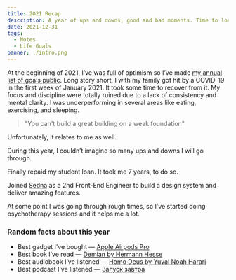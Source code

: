 ```yaml
---
title: 2021 Recap
description: A year of ups and downs; good and bad moments. Time to look forward to 2022!
date: 2021-12-31
tags:
  - Notes
  - Life Goals
banner: ./intro.png
---
```


At the beginning of 2021, I’ve was full of optimism so I’ve made [my annual list of goals public](/list-of-goals-for-2021). Long story short, I with my family got hit by a COVID-19 in the first week of January 2021. It took some time to recover from it. My focus and discipline were totally ruined due to a lack of consistency and mental clarity. I was underperforming in several areas like eating, exercising, and sleeping.

> "You can't build a great building on a weak foundation"

Unfortunately, it relates to me as well.

During this year, I couldn’t imagine so many ups and downs I will go through.

Finally repaid my student loan. It took me 7 years, to do so.

Joined [Sedna](https://sedna.com/) as a 2nd Front-End Engineer to build a design system and deliver amazing features.

At some point I was going through rough times, so I’ve started doing psychotherapy sessions and it helps me a lot.

### Random facts about this year

- Best gadget I’ve bought — [Apple Airpods Pro](https://www.apple.com/airpods-pro/)
- Best book I’ve read — [Demian by Hermann Hesse](https://www.goodreads.com/book/show/24861.Demian)
- Best audiobook I’ve listened — [Homo Deus by Yuval Noah Harari](https://www.goodreads.com/book/show/31138556-homo-deus)
- Best podcast I’ve listened — [Запуск завтра](https://podcasts.apple.com/lv/podcast/%D0%B7%D0%B0%D0%BF%D1%83%D1%81%D0%BA-%D0%B7%D0%B0%D0%B2%D1%82%D1%80%D0%B0/id1488945593)
